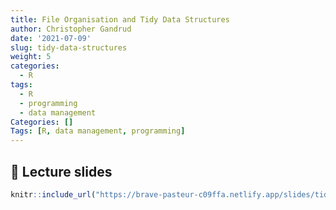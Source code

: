 ```yaml
---
title: File Organisation and Tidy Data Structures
author: Christopher Gandrud
date: '2021-07-09'
slug: tidy-data-structures
weight: 5
categories:
  - R
tags:
  - R
  - programming
  - data management
Categories: []
Tags: [R, data management, programming]
---
```


## 📣 Lecture slides

```r
knitr::include_url("https://brave-pasteur-c09ffa.netlify.app/slides/tidy-data-structures")
```
